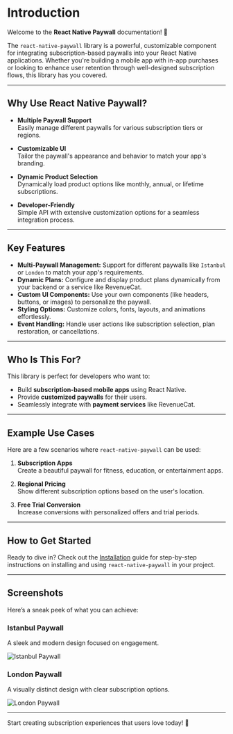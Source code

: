 # Introduction

Welcome to the **React Native Paywall** documentation! 🎉

The `react-native-paywall` library is a powerful, customizable component for integrating subscription-based paywalls into your React Native applications. Whether you're building a mobile app with in-app purchases or looking to enhance user retention through well-designed subscription flows, this library has you covered.

---

## Why Use React Native Paywall?

- **Multiple Paywall Support**  
  Easily manage different paywalls for various subscription tiers or regions.

- **Customizable UI**  
  Tailor the paywall's appearance and behavior to match your app's branding.

- **Dynamic Product Selection**  
  Dynamically load product options like monthly, annual, or lifetime subscriptions.

- **Developer-Friendly**  
  Simple API with extensive customization options for a seamless integration process.

---

## Key Features

- **Multi-Paywall Management:** Support for different paywalls like `Istanbul` or `London` to match your app's requirements.
- **Dynamic Plans:** Configure and display product plans dynamically from your backend or a service like RevenueCat.
- **Custom UI Components:** Use your own components (like headers, buttons, or images) to personalize the paywall.
- **Styling Options:** Customize colors, fonts, layouts, and animations effortlessly.
- **Event Handling:** Handle user actions like subscription selection, plan restoration, or cancellations.

---

## Who Is This For?

This library is perfect for developers who want to:

- Build **subscription-based mobile apps** using React Native.
- Provide **customized paywalls** for their users.
- Seamlessly integrate with **payment services** like RevenueCat.

---

## Example Use Cases

Here are a few scenarios where `react-native-paywall` can be used:

1. **Subscription Apps**  
   Create a beautiful paywall for fitness, education, or entertainment apps.

2. **Regional Pricing**  
   Show different subscription options based on the user's location.

3. **Free Trial Conversion**  
   Increase conversions with personalized offers and trial periods.

---

## How to Get Started

Ready to dive in? Check out the [Installation](/docs/getting-started/installation) guide for step-by-step instructions on installing and using `react-native-paywall` in your project.

---

## Screenshots

Here’s a sneak peek of what you can achieve:

### Istanbul Paywall

A sleek and modern design focused on engagement.

![Istanbul Paywall](https://camo.githubusercontent.com/0464965c9f4f0cffc1f945316e1958fa7a85f17a4679c1a70a68d5270d7dbc99/68747470733a2f2f666972656261736573746f726167652e676f6f676c65617069732e636f6d2f76302f622f61726368792d62313137312e61707073706f742e636f6d2f6f2f53696d756c61746f7225323053637265656e73686f742532302d2532306950686f6e65253230313525323050726f2532304d61782532302d253230323032342d31312d3231253230617425323030302e35352e35312e706e673f616c743d6d6564696126746f6b656e3d32343465323036342d376562642d343639352d626163322d343864343331613363383334)

### London Paywall

A visually distinct design with clear subscription options.

![London Paywall](https://camo.githubusercontent.com/e2fa062147d701d3e81bb0f3ab013bef6d5f9d214f909fc4288c69d89d12027a/68747470733a2f2f666972656261736573746f726167652e676f6f676c65617069732e636f6d2f76302f622f61726368792d62313137312e61707073706f742e636f6d2f6f2f53696d756c61746f7225323053637265656e73686f742532302d2532306950686f6e65253230313525323050726f2532304d61782532302d253230323032342d31312d3231253230617425323030302e35362e30332e706e673f616c743d6d6564696126746f6b656e3d39356262363834652d353633302d346665332d386431312d323238343338643837373731)

---

Start creating subscription experiences that users love today! 🚀
